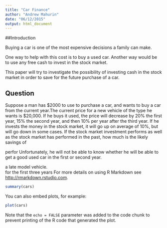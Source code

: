 ```yaml
---
title: "Car Finance"
author: "Andrew Mahurin"
date: "06/12/2015"
output: html_document
---
```

##Introduction

Buying a car is one of the most expensive decisions a family can make.

One way to help with this cost is to buy a used car.  Another way would be to use any free cash to invest in the stock market.

This paper will try to investigate the possibility of investing cash in the stock market in order to save for the future purchase of a car.

## Question

Suppose a man has $2000 to use to purchase a car, and wants to buy a car from the current year.The current price for a new vehicle of the type he wants is $20,000.  If he buys it used, the price will decrease by 20% the first year, 15% the second year, and then 10% per year after the third year.  If he invests the money in the stock market, it will go up on average of 10%, but will go down in some cases.  If the stock market investment performs as well as the stock market has performed in the past, how much is the likely savings of 

perfor
Unfortunately, he will not be able to know whether he will be able to get a good used car in the first or second year.


a late model vehicle.  
for the first three years 
For more details on using R Markdown see <http://rmarkdown.rstudio.com>.


```r
summary(cars)
```

You can also embed plots, for example:

```r
plot(cars)
```

Note that the `echo = FALSE` parameter was added to the code chunk to prevent printing of the R code that generated the plot.
